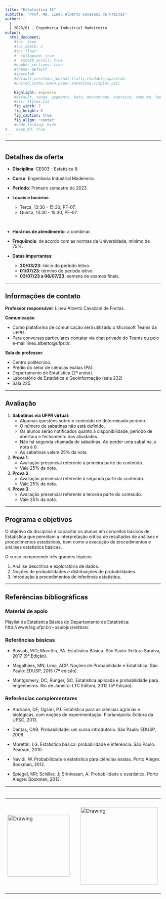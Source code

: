 ```yaml
---
title: "Estatística II"
subtitle: "Prof. Me. Lineu Alberto Cavazani de Freitas"
author: |
  |
  | 2023/01 - Engenharia Industrial Madeireira
output:
  html_document:                    
    #toc: true                       
    #toc_depth: 3                    
    #toc_float:                      
    #  collapsed: true
    #  smooth_scroll: true
    #number_sections: true           
    #theme: default
    #spacelab
    #default,cerulean,journal,flatly,readable,spacelab,
    #united,cosmo,lumen,paper,sandstone,simplex,yeti
    
    highlight: espresso
    #default, tango, pygments, kate, monochrome, espresso, zenburn, haddock, and textmate
    #css: styles.css                
    fig_width: 7                    
    fig_height: 6                   
    fig_caption: true               
    fig_align: 'center'
    #code_folding: hide              
#    keep_md: true
---
```


---

# {.tabset .tabset-fade .tabset-pills}

## Detalhes da oferta

 - **Disciplina**: CE003 - Estatísica II.

 - **Curso**: Engenharia Industrial Madeireira.

 - **Período**: Primeiro semestre de 2023.

 - **Locais e horários**:
    - Terça, 13:30 - 15:30, PF-07.
    - Quinta, 13:30 - 15:30, PF-07.

\ 

 - **Horários de atendimento**: a combinar.

 - **Frequência**: de acordo com as normas da Universidade, mínimo de 75%.

 - **Datas importantes**:
    - **20/03/23**: início do período letivo.
    - **01/07/23**: término do período letivo.
    - **03/07/23 a 08/07/23**: semana de exames finais.

---

## Informações de contato

**Professor responsável**: Lineu Alberto Cavazani de Freitas.

**Comunicação**: 

  - Como plataforma de comunicação será utilizado o Microsoft Teams da UFPR.
  - Para conversas particulares contatar via chat privado do Teams ou pelo e-mail lineu.alberto@ufpr.br.

**Sala do professor**:

  - Centro politécnico.
  - Prédio do setor de ciências exatas (PA).
  - Departamento de Estatística (2º andar).
  - Laboratório de Estatística e Geoinformação (sala 232)
  - Sala 225.

---

## Avaliação

1. **Sabatinas via UFPR virtual**:
    - Algumas questões sobre o conteúdo de determinado período.
    - O número de sabatinas não está definido.
    - Os alunos serão notificados quanto à disponibilidade, período de abertura e fechamento das atividades.
    - Não há segunda chamada de sabatinas. Ao perder uma sabatina, a nota é 0.
    - As sabatinas valem 25% da nota.
    
2. **Prova 1**:
    - Avaliação presencial referente à primeira parte do conteúdo.
    - Vale 25% da nota.
    
3. **Prova 2**:
    - Avaliação presencial referente à segunda parte do conteúdo.
    - Vale 25% da nota.
    
4. **Prova 3**:
    - Avaliação presencial referente à terceira parte do conteúdo.
    - Vale 25% da nota.
        
---

## Programa e objetivos

O objetivo da disciplina é capacitar os alunos em conceitos básicos de Estatística que permitam a interpretação crítica de resultados de análises e procedimentos estatísticos, bem como a execução de procedimentos e análises estatística básicas. 

O curso compreende três grandes tópicos:

 1. Análise descritiva e exploratória de dados.
 2. Noções de probabilidades e distribuições de probabilidades.
 3. Introdução à procedimentos de inferência estatística.

---

## Referências bibliográficas

### Material de apoio

Playlist de Estatística Básica do Departamento de Estatística: http://www.leg.ufpr.br/~paulojus/estbas/.

### Referências básicas

 - Bussab, WO; Morettin, PA. Estatística Básica. São Paulo: Editora Saraiva, 2017 (9ª Edição).

 - Magalhães, MN; Lima, ACP. Noções de Probabilidade e Estatística. São Paulo: EDUSP, 2015 (7ª edição).

 - Montgomery, DC; Runger, GC. Estatística aplicada e probabilidade para engenheiros. Rio de Janeiro: LTC Editora, 2012 (5ª Edição).


### Referências complementares
 
 - Andrade, DF; Ogliari, PJ. Estatística para as ciências agrárias e biológicas, com noções de experimentação. Florianópolis: Editora da UFSC, 2013.

 - Dantas, CAB. Probabilidade: um curso introdutório. São Paulo: EDUSP, 2008.

 - Morettin, LG. Estatística básica: probabilidade e inferência. São Paulo: Pearson, 2010.

 - Navidi, W. Probabilidade e estatística para ciências exatas. Porto Alegre: Bookman, 2012.

 - Spiegel, MR; Schiller, J; Srinivasan, A. Probabilidade e estatística. Porto Alegre: Bookman, 2013.

---

# 

<center>

<table><tr>

<td> <img src="img/ufpr-transparent-600px.png" alt="Drawing" style="width: 200px;"/> </td>

<td> &nbsp; &nbsp; &nbsp; &nbsp; &nbsp; &nbsp; </td>

<td> <img src="img/dest-texto-2.png" alt="Drawing" style="width: 250px;"/> </td>

<td> &nbsp; &nbsp; &nbsp; &nbsp; &nbsp; &nbsp; </td>

<td> <img src="img/leg.png" alt="Drawing" style="width: 300px;"/> </td>

</center>


<div class="tocify-extend-page" data-unique="tocify-extend-page" style="height: 0;"></div>